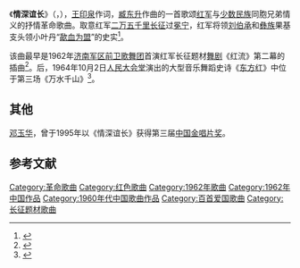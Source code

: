 《'''情深谊长'''》（{{lang-pinyin|Qíng shēn yì cháng}}，{{lang-fr|Amour profond et amitié éternelle}}），[[王印泉|王印泉]]作词，[[臧东升|臧东升]]作曲的一首歌颂[[中国工农红军|红军]]与[[少数民族|少数民族]]同胞兄弟情义的抒情革命歌曲。取意红军[[二万五千里长征|二万五千里长征]]过[[冕宁|冕宁]]，红军将领[[刘伯承|刘伯承]]和[[彝族|彝族]]果基支头领小叶丹“[[彝海结盟|歃血为盟]]”的史实<ref name="ynet.com">{{Cite web|url=http://ent.ynet.com/3.1/1105/05/5725600.html|title=雷佳再唱《情深意长》 今晚将唱响牡丹江|accessdate=2011-05-07|work=|publisher=北青网娱乐|date=2011-05-05|language=zh-hans|deadurl=yes|archiveurl=https://web.archive.org/web/20110507181712/http://ent.ynet.com/3.1/1105/05/5725600.html|archivedate=2011-05-07}}</ref>。

该曲最早是1962年[[济南军区|济南军区]][[前卫歌舞团|前卫歌舞团]]首演红军长征题材[[舞剧|舞剧]]《红流》第二幕的插曲<ref>{{Cite web |url=https://new.qq.com/rain/a/20190620A0V45A |title=70年岁月留声 /情深谊长|accessdate=2019-11-24 |author= |date=2019-06-20 |work= |publisher=腾讯网|language=Zh-hans }}</ref>。后，1964年10月2日[[人民大会堂|人民大会堂]]演出的大型音乐舞蹈史诗《[[东方红_(音乐舞蹈史诗)|东方红]]》中位于第三场《万水千山》<ref name="people.com.cn">{{Cite web|url=http://ent.people.com.cn/GB/42070/46955/10901210.html|title=著名歌唱家代表作演唱会 新春将唱响|accessdate=2011-05-07|work=|publisher=人民网|date=2010-02-01|language=zh-hans|archive-date=2016-03-04|archive-url=https://web.archive.org/web/20160304064251/http://ent.people.com.cn/GB/42070/46955/10901210.html|dead-url=no}}</ref>。

== 其他 ==
[[邓玉华|邓玉华]]，曾于1995年以《情深谊长》获得第三届[[中国金唱片奖|中国金唱片奖]]。

== 参考文献 ==
<div class="references-small">
<references />
</div>

{{song-stub}}
{{中宣部推荐100首爱国歌曲}}
{{大型音乐舞蹈史诗《东方红》歌曲|cat|Q}}
{{放歌九十年|cat|Q}}
[[Category:革命歌曲|Category:革命歌曲]]
[[Category:红色歌曲|Category:红色歌曲]]
[[Category:1962年歌曲|Category:1962年歌曲]]
[[Category:1962年中国作品|Category:1962年中国作品]]
[[Category:1960年代中国歌曲作品|Category:1960年代中国歌曲作品]]
[[Category:百首爱国歌曲|Category:百首爱国歌曲]]
[[Category:长征题材歌曲|Category:长征题材歌曲]]